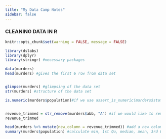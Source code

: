 ```yaml
---
title: "My Data Camp Notes"
sidebar: false 
---
```


### CLEANING DATA IN R

```r
knitr::opts_chunk$set(warning = FALSE, message = FALSE) 

library(dslabs)
library(dplyr)
library(stringr) #necessary packages

data(murders)
head(murders) #gives the first 6 row from data set


glimpse(murders) #glimpsing of the data set
str(murders) #structure of the data set

is.numeric(murders$population)#if we use assert_is_numeric(murders$state) the output would be"murders$state is not class 'numeric'; it has class chr. (You should install required packages for use assert_is_ functions.)


revenue_trimmed = str_remove(murders$abb, "A") #if we would like to remove a chr from a string we can use str_remove func.
revenue_trimmed

head(murders %>% mutate(new_column = revenue_trimmed)) #add a new column to a data frame
summary(murders$population) #calculate min, 1st Qu, median, mean, 3rd Qu and max values for the variable.

```

